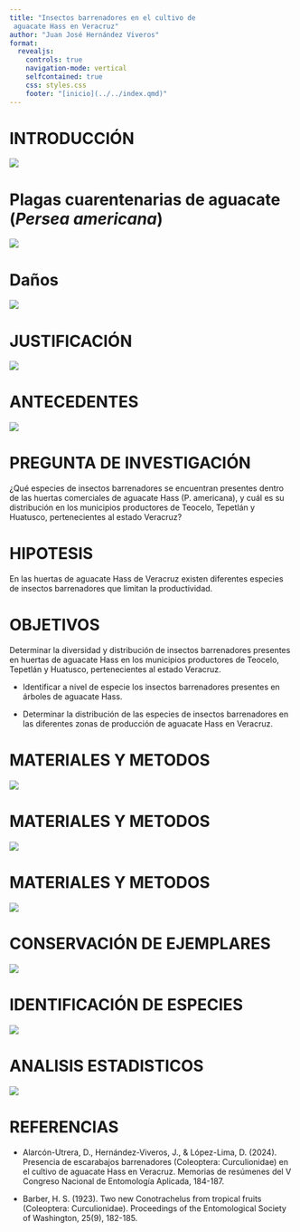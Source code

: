 ```yaml
---
title: "Insectos barrenadores en el cultivo de
 aguacate Hass en Veracruz"
author: "Juan José Hernández Viveros"
format:
  revealjs:
    controls: true
    navigation-mode: vertical
    selfcontained: true 
    css: styles.css
    footer: "[inicio](../../index.qmd)"
---
```


# INTRODUCCIÓN

![](images/Captura de pantalla 2025-06-15 133315.png){fig-align="center"}

# Plagas cuarentenarias de aguacate (*Persea americana*)

![](images/Captura%20de%20pantalla%202025-06-07%20003747.png){fig-align="center"}

# Daños

![](images/Captura%20de%20pantalla%202025-06-07%20004719.png){fig-align="center"}

# JUSTIFICACIÓN

![](images/Captura%20de%20pantalla%202025-06-10%20185722.png){fig-align="center"}

# ANTECEDENTES

![](images/Captura%20de%20pantalla%202025-06-10%20190040.png){fig-align="center"}

# PREGUNTA DE INVESTIGACIÓN

¿Qué especies de insectos barrenadores se encuentran presentes dentro de las huertas comerciales de aguacate Hass (P. americana), y cuál es su distribución en los municipios productores de Teocelo, Tepetlán y Huatusco, pertenecientes al estado Veracruz?

# HIPOTESIS

En las huertas de aguacate Hass de Veracruz existen diferentes especies de insectos barrenadores que limitan la productividad.

# OBJETIVOS

Determinar la diversidad y distribución de insectos barrenadores presentes en huertas de aguacate Hass en los municipios productores de Teocelo, Tepetlán y Huatusco, pertenecientes al estado Veracruz.

-   Identificar a nivel de especie los insectos barrenadores presentes en árboles de aguacate Hass.

-   Determinar la distribución de las especies de insectos barrenadores en las diferentes zonas de producción de aguacate Hass en Veracruz.

# MATERIALES Y METODOS

![](images/Captura%20de%20pantalla%202025-06-10%20190650.png){fig-align="center"}

# MATERIALES Y METODOS

![](images/Captura%20de%20pantalla%202025-06-10%20190731.png){fig-align="center"}

# MATERIALES Y METODOS

![](images/Captura%20de%20pantalla%202025-06-07%20004859.png){fig-align="center"}

# CONSERVACIÓN DE EJEMPLARES

![](images/Captura%20de%20pantalla%202025-06-10%20191134.png){fig-align="center"}

# IDENTIFICACIÓN DE ESPECIES

![](images/Captura%20de%20pantalla%202025-06-10%20191233.png){fig-align="center"}

# ANALISIS ESTADISTICOS

![](images/Captura%20de%20pantalla%202025-06-10%20191317.png){fig-align="center"}

# REFERENCIAS

-   Alarcón-Utrera, D., Hernández-Viveros, J., & López-Lima, D. (2024). Presencia de escarabajos barrenadores (Coleoptera: Curculionidae) en el cultivo de aguacate Hass en Veracruz. Memorias de resúmenes del V Congreso Nacional de Entomología Aplicada, 184-187.

-   Barber, H. S. (1923). Two new Conotrachelus from tropical fruits (Coleoptera: Curculionidae). Proceedings of the Entomological Society of Washington, 25(9), 182-185.
